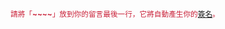 <small><span style="color:#C91F37">請將「'''<nowiki>~~~~</nowiki>'''」放到你的留言最後一行，它將自動產生你的[[Wikipedia:在讨论页上签名|簽名]]。</span></small>